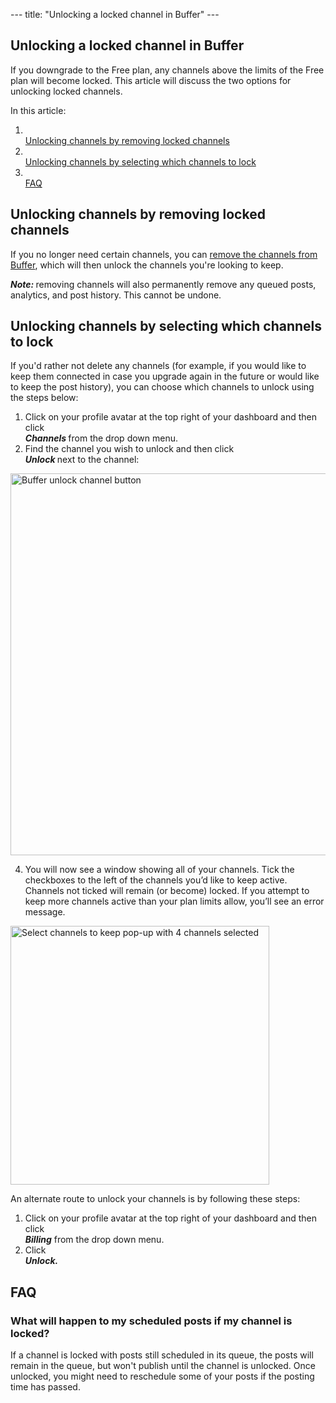 --- title: "Unlocking a locked channel in Buffer" --- <article id="fullArticle"> <h1 class="title">Unlocking a locked channel in Buffer</h1> <a href="javascript:window.print()" class="printArticle" title="Print this article" aria-label="Print this Article"><i class="icon-print"></i></a> <p>If you downgrade to the Free plan, any channels above the limits of the Free plan will become locked. This article will discuss the two options for unlocking locked channels.</p> <p>In this article:</p> <ol> <li></li><a href="#Unlocking-channels-by-removing-locked-channels-HsQpZ">Unlocking channels by removing locked channels</a></li> <li></li><a href="#Unlocking-channels-by-selecting-which-channels-to-lock-n0zvb">Unlocking channels by selecting which channels to lock</a></li> <li></li><a href="#FAQ-o_nMr">FAQ</a></li> </ol> <h2 id="Unlocking-channels-by-removing-locked-channels-HsQpZ">Unlocking channels by removing locked channels</h2> <p>If you no longer need certain channels, you can&nbsp;<a href="https://buffer.helpscoutdocs.com/article/575-removing-a-channel-from-buffer" target="_self">remove the channels from Buffer</a>, which will then unlock the channels you're looking to keep.</p> <div class="callout-red"> <p><i><b>Note: </b></i>removing channels will also permanently remove any queued posts, analytics, and post history. This cannot be undone.</p> </div> <h2 id="Unlocking-channels-by-selecting-which-channels-to-lock-n0zvb">Unlocking channels by selecting which channels to lock</h2> <p>If you'd rather not delete any channels (for example, if you would like to keep them connected in case you upgrade again in the future or would like to keep the post history), you can choose which channels to unlock using the steps below:</p> <ol> <li>Click on your profile avatar at the top right of your dashboard and then click&nbsp;</li><em><strong>Channels </strong></em>from the drop down menu.</li> <li>Find the channel you wish to unlock and then click&nbsp;</li><strong><em>Unlock </em></strong>next to the channel:</li> </ol> <img src="//d33v4339jhl8k0.cloudfront.net/docs/assets/64cb6cf86d4a3e191f237e66/images/67e2e694ccdf71331de3c13a/file-09fp0d1Aju.jpg" alt="Buffer unlock channel button" style="width: 611px; " /> <ol start="4"> <li>You will now see a window showing all of your channels. Tick the checkboxes to the left of the channels you’d like to keep active. Channels not ticked will remain (or become) locked. If you attempt to keep more channels active than your plan limits allow, you’ll see an error message.</li> </ol> <img src="//d33v4339jhl8k0.cloudfront.net/docs/assets/64cb6cf86d4a3e191f237e66/images/65270b4405231a0b51d23ab0/file-4C2xJbDd9I.png" alt="Select channels to keep pop-up with 4 channels selected" style="width: 413.993px; " /> <p>An alternate route to unlock your channels is by following these steps:</p> <ol> <li>Click on your profile avatar at the top right of your dashboard and then click&nbsp;</li><em><strong>Billing</strong></em> from the drop down menu.</li> <li>Click </li><em><strong>Unlock.</strong></em></li> </ol> <h2 id="FAQ-o_nMr">FAQ</h2> <h3>What will happen to my scheduled posts if my channel is locked?</h3> <p>If a channel is locked with posts still scheduled in its queue, the posts will remain in the queue, but won't publish until the channel is unlocked. Once unlocked, you might need to reschedule some of your posts if the posting time has passed.</p> </article> 